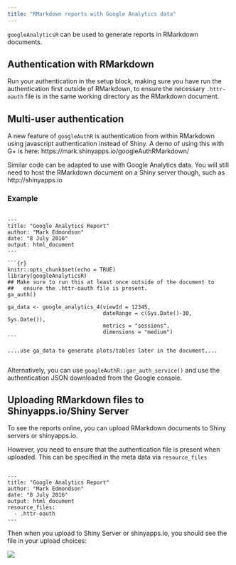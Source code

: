 ```yaml
---
title: "RMarkdown reports with Google Analytics data"
---
```


`googleAnalyticsR` can be used to generate reports in RMarkdown documents.

## Authentication with RMarkdown

Run your authentication in the setup block, making sure you have run the authentication first outside of RMarkdown, to ensure the necessary `.httr-oauth` file is in the same working directory as the RMarkdown document.

## Multi-user authentication

A new feature of `googleAuthR` is authentication from within RMarkdown using javascript authentication instead of Shiny.  A demo of using this with G+ is here: 
https://mark.shinyapps.io/googleAuthRMarkdown/

Similar code can be adapted to use with Google Analytics data.  You will still need to host the RMarkdown document on a Shiny server though, such as http://shinyapps.io

### Example

<pre class="markdown"><code>
---
title: "Google Analytics Report"
author: "Mark Edmondson"
date: "8 July 2016"
output: html_document
---

&#96;&#96;&#96;{r}
knitr::opts_chunk$set(echo = TRUE)
library(googleAnalyticsR)
## Make sure to run this at least once outside of the document to
##   ensure the .httr-oauth file is present. 
ga_auth()

ga_data <- google_analytics_4(viewId = 12345, 
                              dateRange = c(Sys.Date()-30, Sys.Date()), 
                              metrics = "sessions",
                              dimensions = "medium")
&#96;&#96;&#96;

....use ga_data to generate plots/tables later in the document....

</code></pre>

Alternatively, you can use `googleAuthR::gar_auth_service()` and use the authentication JSON downloaded from the Google console.

## Uploading RMarkdown files to Shinyapps.io/Shiny Server

To see the reports online, you can upload RMarkdown documents to Shiny servers or shinyapps.io.  

However, you need to ensure that the authentication file is present when uploaded.  This can be specified in the meta data via `resource_files`

<pre class="markdown"><code>
---
title: "Google Analytics Report"
author: "Mark Edmondson"
date: "8 July 2016"
output: html_document
resource_files:
  - .httr-oauth
---
</code></pre>

Then when you upload to Shiny Server or shinyapps.io, you should see the file in your upload choices:

![](auth_token_markdown.png)
